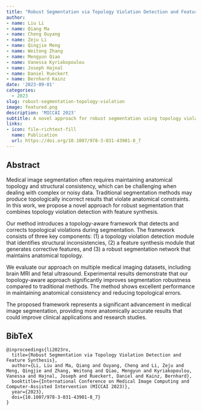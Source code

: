 ```yaml
---
title: "Robust Segmentation via Topology Violation Detection and Feature Synthesis"
author: 
- name: Liu Li
- name: Qiang Ma
- name: Cheng Ouyang
- name: Zeju Li
- name: Qingjie Meng
- name: Weitong Zhang
- name: Mengyun Qiao
- name: Vanessa Kyriakopoulou
- name: Joseph Hajnal
- name: Daniel Rueckert
- name: Bernhard Kainz
date: '2023-09-01'
categories:
  - 2023
slug: robust-segmentation-topology-violation
image: featured.png
description: 'MICCAI 2023'
subtitle: A novel approach for robust segmentation using topology violation detection and feature synthesis.
links:
- icon: file-richtext-fill
  name: Publication
  url: https://doi.org/10.1007/978-3-031-43901-8_7
---
```


## Abstract

Medical image segmentation often requires maintaining anatomical topology and structural consistency, which can be challenging when dealing with complex or noisy data. Traditional segmentation methods may produce topologically incorrect results that violate anatomical constraints. In this work, we propose a novel approach for robust segmentation that combines topology violation detection with feature synthesis.

Our method introduces a topology-aware framework that detects and corrects topological violations during segmentation. The framework consists of three key components: (1) a topology violation detection module that identifies structural inconsistencies, (2) a feature synthesis module that generates corrective features, and (3) a robust segmentation network that maintains anatomical topology.

We evaluate our approach on multiple medical imaging datasets, including brain MRI and fetal ultrasound. Experimental results demonstrate that our topology-aware approach significantly improves segmentation robustness compared to traditional methods. The method shows excellent performance in maintaining anatomical consistency and reducing topological errors.

The proposed framework represents a significant advancement in medical image segmentation, providing more anatomically accurate results that could improve clinical applications and research studies.

## BibTeX

```{=html}
<pre class="quarto-appendix-bibtex" data-clipboard-text="@inproceedings{li2023ro,
  title={Robust Segmentation via Topology Violation Detection and Feature Synthesis},
  author={Li, Liu and Ma, Qiang and Ouyang, Cheng and Li, Zeju and Meng, Qingjie and Zhang, Weitong and Qiao, Mengyun and Kyriakopoulou, Vanessa and Hajnal, Joseph and Rueckert, Daniel and Kainz, Bernhard},
  booktitle={International Conference on Medical Image Computing and Computer-Assisted Intervention (MICCAI 2023)},
  year={2023},
  doi={10.1007/978-3-031-43901-8_7}
}"><code>@inproceedings{li2023ro,
  title={Robust Segmentation via Topology Violation Detection and Feature Synthesis},
  author={Li, Liu and Ma, Qiang and Ouyang, Cheng and Li, Zeju and Meng, Qingjie and Zhang, Weitong and Qiao, Mengyun and Kyriakopoulou, Vanessa and Hajnal, Joseph and Rueckert, Daniel and Kainz, Bernhard},
  booktitle={International Conference on Medical Image Computing and Computer-Assisted Intervention (MICCAI 2023)},
  year={2023},
  doi={10.1007/978-3-031-43901-8_7}
}</code></pre>
``` 